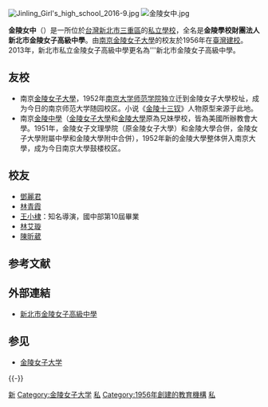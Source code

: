 {{unreferenced|time=2019-12-15T11:16:39+00:00}}
{{Infobox_School
|name           =金陵學校財團法人新北市金陵女子高級中學
|other_name     =Ginling Girls' High School
|legal_person    =金陵學校財團法人
|image          =
|motto = 厚生
|established    =1956年
|type           =[[普通型高級中等學校|普通型高級中等學校]]
|grades         =7～12年級
|principal      =[[高亞謙|高亞謙]]
|staff          = 專任116人
|enrollment     =高中部1100人<br>國中部1445人
|free_label     =面積
|free_text      =2.30公頃
|free_label2    =郵遞區號
|free_text2     =241
|free_label3    =招生性別
|free_text3     =[[單性別教育|純女校]]
|district       = [[新北市|新北市]][[三重區|三重區]]
|address = {{flagicon|TWN}}[[新北市|新北市]][[三重區|三重區]]重新路五段656號
| tel =+886-2-2995-6776 
| fax = +886-2-2999-4847
| mail = 
| website = {{url|1=http://www.glghs.ntpc.edu.tw}}
}}
[[File:Jinling_Girl's_high_school_2016-9.jpg|thumb]]
[[File:金陵女中.jpg|thumb]]

'''金陵女中'''（{{lang-en|'''Ginling Girls' High School'''}}）是一所位於[[台灣|台灣]][[新北市|新北市]][[三重區|三重區]]的[[私立學校|私立學校]]，全名是'''金陵學校財團法人新北市金陵女子高級中學'''。由[[南京|南京]][[金陵女子大學|金陵女子大學]]的校友於1956年在[[在台復校|臺灣建校]]。2013年，新北市私立金陵女子高級中學更名為'''新北市金陵女子高級中學。

== 友校 ==
*南京[[金陵女子大學|金陵女子大學]]，1952年[[南京大学师范学院|南京大学师范学院]]独立迁到金陵女子大學校址，成为今日的南京师范大学随园校区。小说《[[金陵十三钗|金陵十三钗]]》人物原型来源于此地。
*南京[[金陵中學|金陵中學]]（[[金陵女子大學|金陵女子大學]]和[[金陵大學|金陵大學]]原為兄妹學校，皆為美國所辦教會大學。1951年，金陵女子文理學院（原金陵女子大學）和金陵大學合併，金陵女子大學附屬中學和金陵大學附中合併），1952年新的金陵大學整体併入南京大學，成为今日南京大學鼓楼校区。

==校友==
*[[鄧麗君|鄧麗君]]
*[[林青霞|林青霞]]
*[[王小棣|王小棣]]：知名導演，國中部第10屆畢業
*[[林艾璇|林艾璇]]
*[[陳昕葳|陳昕葳]]

== 参考文献 ==
{{Reflist}}

== 外部連結 ==
* [http://www.glghs.ntpc.edu.tw/ 新北市金陵女子高級中學] {{Wayback|url=http://www.glghs.ntpc.edu.tw/ |date=20120218093058 }}

== 参见 ==
* [[金陵女子大学|金陵女子大学]]

{{-}}
{{新北市高級中等學校列表}}
[[Category:臺灣私立普通型高級中等學校|新]]
[[Category:金陵女子大学|Category:金陵女子大学]]
[[Category:台灣女子學校|私]]
[[Category:1956年創建的教育機構|Category:1956年創建的教育機構]]
[[Category:新北市普通型高級中等學校|私]]